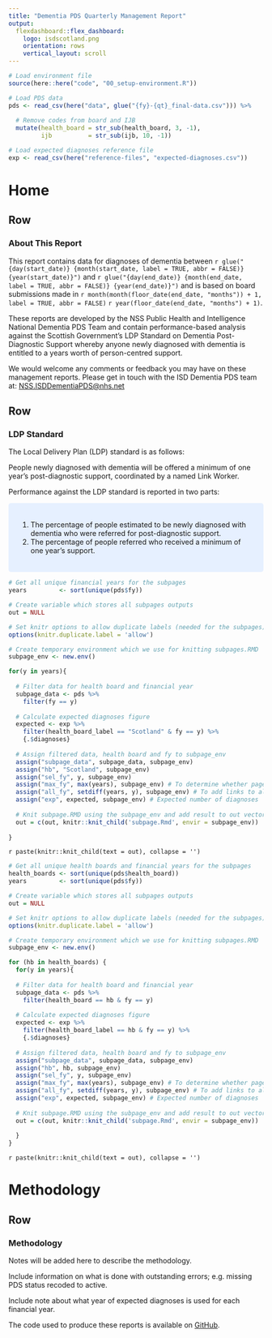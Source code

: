 ```yaml
---
title: "Dementia PDS Quarterly Management Report"
output: 
  flexdashboard::flex_dashboard:
    logo: isdscotland.png
    orientation: rows
    vertical_layout: scroll
---
```


```r

# Load environment file
source(here::here("code", "00_setup-environment.R"))

# Load PDS data
pds <- read_csv(here("data", glue("{fy}-{qt}_final-data.csv"))) %>%
  
  # Remove codes from board and IJB
  mutate(health_board = str_sub(health_board, 3, -1),
         ijb          = str_sub(ijb, 10, -1))

# Load expected diagnoses reference file
exp <- read_csv(here("reference-files", "expected-diagnoses.csv"))

```

Home
=================================================

Row
-------------------------------------------------

### About This Report

This report contains data for diagnoses of dementia between `r glue("{day(start_date)} {month(start_date, label = TRUE, abbr = FALSE)} {year(start_date)}")` and `r glue("{day(end_date)} {month(end_date, label = TRUE, abbr = FALSE)} {year(end_date)}")` and is based on board submissions made in `r month(month(floor_date(end_date, "months")) + 1, label = TRUE, abbr = FALSE)` `r year(floor_date(end_date, "months") + 1)`.

These reports are developed by the NSS Public Health and Intelligence National Dementia PDS Team and contain performance-based analysis against the Scottish Government's LDP Standard on Dementia Post-Diagnostic Support whereby anyone newly diagnosed with dementia is entitled to a years worth of person-centred support.

We would welcome any comments or feedback you may have on these management reports. Please get in touch with the ISD Dementia PDS team at: [NSS.ISDDementiaPDS@nhs.net](mailto:NSS.ISDDementiaPDS@nhs.net)


Row
-------------------------------------------------

### LDP Standard

The Local Delivery Plan (LDP) standard is as follows:

People newly diagnosed with dementia will be offered a minimum of one year’s post-diagnostic support, coordinated by a named Link Worker.

Performance against the LDP standard is reported in two parts:

<style>
div.blue { background-color:#e6f0ff; border-radius: 5px; padding: 20px;}
</style>
<div class = "blue">

1. The percentage of people estimated to be newly diagnosed with dementia who were referred for post-diagnostic support.
2. The percentage of people referred who received a minimum of one year’s support.

</div>

<!-- Scotland -->

```r

# Get all unique financial years for the subpages
years         <- sort(unique(pds$fy))

# Create variable which stores all subpages outputs
out = NULL

# Set knitr options to allow duplicate labels (needed for the subpages)
options(knitr.duplicate.label = 'allow')

# Create temporary environment which we use for knitting subpages.RMD 
subpage_env <- new.env()

for(y in years){
    
  # Filter data for health board and financial year
  subpage_data <- pds %>% 
    filter(fy == y)
  
  # Calculate expected diagnoses figure
  expected <- exp %>%
    filter(health_board_label == "Scotland" & fy == y) %>%
    {.$diagnoses}
  
  # Assign filtered data, health board and fy to subpage_env 
  assign("subpage_data", subpage_data, subpage_env)
  assign("hb", "Scotland", subpage_env)
  assign("sel_fy", y, subpage_env)
  assign("max_fy", max(years), subpage_env) # To determine whether page is hidden
  assign("all_fy", setdiff(years, y), subpage_env) # To add links to all FY pages
  assign("exp", expected, subpage_env) # Expected number of diagnoses
  
  # Knit subpage.RMD using the subpage_env and add result to out vector
  out = c(out, knitr::knit_child('subpage.Rmd', envir = subpage_env))
    
}
```

`r paste(knitr::knit_child(text = out), collapse = '')`


<!-- HEALTH BOARDS -->

```r

# Get all unique health boards and financial years for the subpages
health_boards <- sort(unique(pds$health_board))
years         <- sort(unique(pds$fy))

# Create variable which stores all subpages outputs
out = NULL

# Set knitr options to allow duplicate labels (needed for the subpages)
options(knitr.duplicate.label = 'allow')

# Create temporary environment which we use for knitting subpages.RMD 
subpage_env <- new.env()

for (hb in health_boards) {
  for(y in years){
    
  # Filter data for health board and financial year
  subpage_data <- pds %>% 
    filter(health_board == hb & fy == y)
  
  # Calculate expected diagnoses figure
  expected <- exp %>%
    filter(health_board_label == hb & fy == y) %>%
    {.$diagnoses}
  
  # Assign filtered data, health board and fy to subpage_env 
  assign("subpage_data", subpage_data, subpage_env)
  assign("hb", hb, subpage_env)
  assign("sel_fy", y, subpage_env)
  assign("max_fy", max(years), subpage_env) # To determine whether page is hidden
  assign("all_fy", setdiff(years, y), subpage_env) # To add links to all FY pages
  assign("exp", expected, subpage_env) # Expected number of diagnoses
  
  # Knit subpage.RMD using the subpage_env and add result to out vector
  out = c(out, knitr::knit_child('subpage.Rmd', envir = subpage_env))
    
  }
}
```

`r paste(knitr::knit_child(text = out), collapse = '')`


Methodology
=================================================

Row
-------------------------------------------------

### Methodology

Notes will be added here to describe the methodology.

Include information on what is done with outstanding errors; e.g. missing PDS status recoded to active.

Include note about what year of expected diagnoses is used for each financial year.

The code used to produce these reports is available on [GitHub](https://github.com/alicebyers5/dementia-management-reports).
